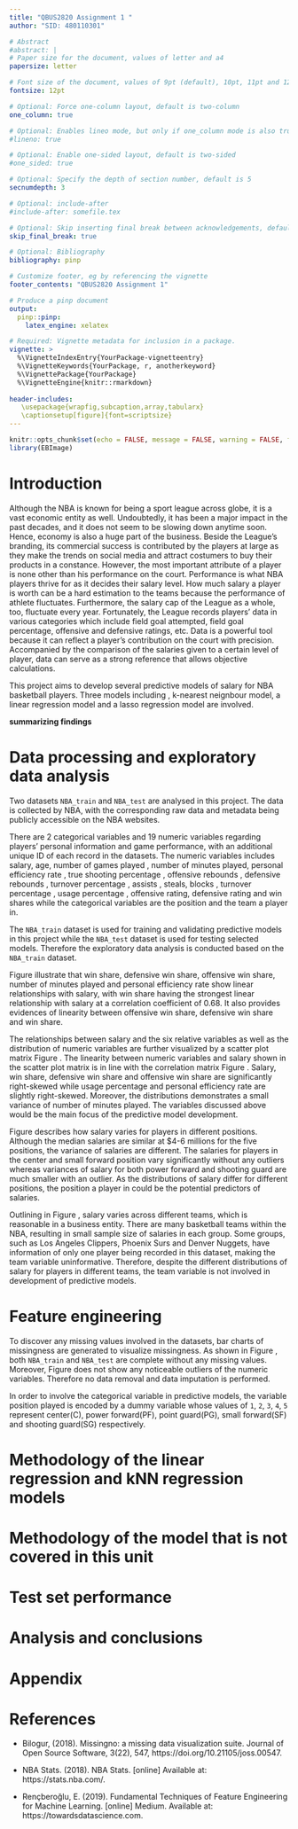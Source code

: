 ```yaml
---
title: "QBUS2820 Assignment 1 "
author: "SID: 480110301"

# Abstract
#abstract: |
# Paper size for the document, values of letter and a4
papersize: letter

# Font size of the document, values of 9pt (default), 10pt, 11pt and 12pt
fontsize: 12pt

# Optional: Force one-column layout, default is two-column
one_column: true

# Optional: Enables lineo mode, but only if one_column mode is also true
#lineno: true

# Optional: Enable one-sided layout, default is two-sided
#one_sided: true

# Optional: Specify the depth of section number, default is 5
secnumdepth: 3

# Optional: include-after
#include-after: somefile.tex

# Optional: Skip inserting final break between acknowledgements, default is false
skip_final_break: true

# Optional: Bibliography 
bibliography: pinp

# Customize footer, eg by referencing the vignette
footer_contents: "QBUS2820 Assignment 1"

# Produce a pinp document
output: 
  pinp::pinp:
    latex_engine: xelatex

# Required: Vignette metadata for inclusion in a package.
vignette: >
  %\VignetteIndexEntry{YourPackage-vignetteentry}
  %\VignetteKeywords{YourPackage, r, anotherkeyword}
  %\VignettePackage{YourPackage}
  %\VignetteEngine{knitr::rmarkdown}
  
header-includes: 
   \usepackage{wrapfig,subcaption,array,tabularx}  
   \captionsetup[figure]{font=scriptsize}
---
```


```r
knitr::opts_chunk$set(echo = FALSE, message = FALSE, warning = FALSE, fig.pos = 'H', fig.align = 'center')
library(EBImage)
```

# Introduction

Although the NBA is known for being a sport league across globe, it is a vast economic entity as well. Undoubtedly, it has been a major impact in the past decades, and it does not seem to be slowing down anytime soon. Hence, economy is also a huge part of the business. Beside the League’s branding, its commercial success is contributed by the players at large as they make the trends on social media and attract costumers to buy their products in a constance. However, the most important attribute of a player is none other than his performance on the court. Performance is what NBA players thrive for as it decides their salary level. How much salary a player is worth can be a hard estimation to the teams because the performance of athlete fluctuates. Furthermore, the salary cap of the League as a whole, too, fluctuate every year. Fortunately, the League records players’ data in various categories which include field goal attempted, field goal percentage, offensive and defensive ratings, etc. Data is a powerful tool because it can reflect a player’s contribution on the court with precision. Accompanied by the comparison of the salaries given to a certain level of player, data can serve as a strong reference that allows objective calculations. 

This project aims to develop several predictive models of salary for NBA basketball players. Three models including , k-nearest neignbour model, a linear regression model and a lasso regression model are involved. 

**summarizing findings**

# Data processing and exploratory data analysis

Two datasets `NBA_train` and `NBA_test` are analysed in this project. The data is collected by NBA, with the corresponding raw data and metadata being publicly accessible on the NBA websites. 

There are 2 categorical variables and 19 numeric variables regarding players' personal information and game performance, with an additional unique ID of each record in the datasets. The numeric variables includes salary, age, number of games played , number of minutes played, personal efficiency rate , true shooting percentage , offensive rebounds , defensive rebounds , turnover percentage , assists , steals, blocks , turnover percentage , usage percentage , offensive rating, defensive rating and win shares while the categorical variables are the position and the team a player in.

The `NBA_train` dataset is used for training and validating predictive models in this project while the `NBA_test` dataset is used for testing selected models. Therefore the exploratory data analysis is conducted based on the `NBA_train` dataset.

Figure \ref{fig:correlation} illustrate that win share, defensive win share, offensive win share, number of minutes played and personal efficiency rate show linear relationships with salary, with win share having the strongest linear relationship with salary at a correlation coefficient of 0.68. It also provides evidences of linearity between offensive win share, defensive win share and win share.

\begin{wrapfigure}{l}{0.5\textwidth}
\includegraphics[width=0.8\linewidth]{correlation.png}
\centering
\caption{Correlations between numeric variables based on correlation coefficients.}
\label{fig:correlation}
\end{wrapfigure}

The relationships between salary and the six relative variables as well as the distribution of numeric variables are further visualized by a scatter plot matrix Figure \ref{fig:scatter}. The linearity between numeric variables and salary shown in the scatter plot matrix is in line with the correlation matrix Figure \ref{fig:correlation}. Salary, win share, defensive win share and offensive win share are significantly right-skewed while usage percentage and  personal efficiency rate are slightly right-skewed. Moreover, the distributions demonstrates a small variance of number of minutes played. The variables discussed above would be the main focus of the predictive model development.

\begin{figure}[H]
\includegraphics[width=0.8\textwidth]{scatter.png}
\centering
\caption{Distribution of numeric variables.}
\label{fig:scatter}
\end{figure}

Figure \ref{fig:position} describes how salary varies for players in different positions. Although the median salaries are similar at $4-6 millions for the five positions, the variance of salaries are different. The salaries for players in the center and small forward position vary significantly without any outliers whereas variances of salary for both power forward and shooting guard are much smaller with an outlier. As the distributions of salary differ for different positions, the position a player in could be the potential predictors of salaries.

Outlining in Figure \ref{fig:team}, salary varies across different teams, which is reasonable in a business entity. There are many basketball teams within the NBA, resulting in small sample size of salaries in each group. Some groups, such as Los Angeles Clippers, Phoenix Surs and Denver Nuggets, have information of only one player being recorded in this dataset, making the team variable uninformative. Therefore, despite the different distributions of salary for players in different teams, the team variable is not involved in development of predictive models.

\begin{figure}[H]
\begin{subfigure}{0.5\textwidth}
\includegraphics[width=0.9\linewidth, height=5cm]{position_box.png}
\centering
\caption{Salaries for players in different positions.}
\label{fig:position}
\end{subfigure}
\begin{subfigure}{0.5\textwidth}
\includegraphics[width=0.9\linewidth, height=5cm]{team_box.png}
\centering
\caption{Salaries for players in different teams.}
\label{fig:team}
\end{subfigure}
\caption{Box plots of salaries for players in different teams and positions.}
\label{fig:boxes}
\end{figure}

# Feature engineering

To discover any missing values involved in the datasets, bar charts of missingness are generated to visualize missingness. As shown in Figure \ref{fig:missingness}, both `NBA_train` and `NBA_test` are complete without any missing values. Moreover, Figure \ref{fig:scatter} does not show any noticeable outliers of the numeric variables. Therefore no data removal and data imputation is performed.

\begin{figure}[H]
\begin{subfigure}{0.55\textwidth}
\includegraphics[width=0.9\linewidth, height=5cm]{nbaTrain_miss.png} 
\caption{Missingness bar chart of the `NBA train` dataset.}
\label{fig:trainMiss}
\end{subfigure}
\begin{subfigure}{0.55\textwidth}
\includegraphics[width=0.9\linewidth, height=5cm]{nbaTest_miss.png}
\caption{Missingness bar chart of the `NBA test` dataset.}
\label{fig:testMiss}
\end{subfigure}
\caption{Visualizing the missingness of two datasets used.}
\label{fig:missingness}
\end{figure}

In order to involve the categorical variable in predictive models, the variable position played is encoded by a dummy variable whose values of `1`, `2`, `3`, `4`, `5` represent center(C), power forward(PF), point guard(PG), small forward(SF) and shooting guard(SG) respectively.

# Methodology of the linear regression and kNN regression models


\begin{figure}[H]
\begin{subfigure}{0.5\textwidth}
\includegraphics[width=0.9\linewidth, height=5cm]{knn_models.png} 
\caption{Top 5 K nearest neighbor models with the highest validation errors.}
\label{fig:subim1}
\end{subfigure}
\begin{subfigure}{0.5\textwidth}
\includegraphics[width=0.9\linewidth, height=5cm]{poly_models.png}
\caption{Top 5 polynomial linear regression models with the highest validation errors.}
\label{fig:subim2}
\end{subfigure}
\caption{Validation errors of 10 models developed.}
\end{figure}

# Methodology of the model that is not covered in this unit

# Test set performance





# Analysis and conclusions

# Appendix

# References

- Bilogur, (2018). Missingno: a missing data visualization suite. Journal of Open Source Software, 3(22), 547, https://doi.org/10.21105/joss.00547.

- NBA Stats. (2018). NBA Stats. [online] Available at: https://stats.nba.com/.

- Rençberoğlu, E. (2019). Fundamental Techniques of Feature Engineering for Machine Learning. [online] Medium. Available at: https://towardsdatascience.com.